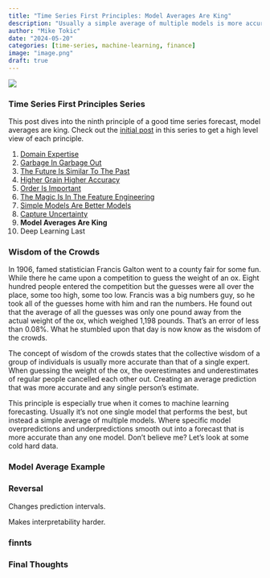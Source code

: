 ```yaml
---
title: "Time Series First Principles: Model Averages Are King"
description: "Usually a simple average of multiple models is more accurate than just one model's prediction"
author: "Mike Tokic"
date: "2024-05-20"
categories: [time-series, machine-learning, finance]
image: "image.png"
draft: true
---
```


![](./image.png)

### Time Series First Principles Series

This post dives into the ninth principle of a good time series forecast, model averages are king. Check out the [initial post](https://mftokic.github.io/posts/2024-03-26-time-series-first-principles-initial/) in this series to get a high level view of each principle. 

1. [Domain Expertise](https://mftokic.github.io/posts/2024-04-02-time-series-domain-expertise/)
2. [Garbage In Garbage Out](https://mftokic.github.io/posts/2024-04-08-time-series-garbage/)
3. [The Future Is Similar To The Past](https://mftokic.github.io/posts/2024-04-11-time-series-past-future/)
4. [Higher Grain Higher Accuracy](https://mftokic.github.io/posts/2024-04-18-time-series-grain/)
5. [Order Is Important](https://mftokic.github.io/posts/2024-04-23-time-series-order/)
6. [The Magic Is In The Feature Engineering](https://mftokic.github.io/posts/2024-05-01-time-series-features/)
7. [Simple Models Are Better Models](https://mftokic.github.io/posts/2024-05-03-time-series-simple-models/)
8. [Capture Uncertainty](https://mftokic.github.io/posts/2024-05-07-time-series-capture-uncertainty/)
9. **Model Averages Are King**
10. Deep Learning Last

### Wisdom of the Crowds

In 1906, famed statistician Francis Galton went to a county fair for some fun. While there he came upon a competition to guess the weight of an ox. Eight hundred people entered the competition but the guesses were all over the place, some too high, some too low. Francis was a big numbers guy, so he took all of the guesses home with him and ran the numbers. He found out that the average of all the guesses was only one pound away from the actual weight of the ox, which weighed 1,198 pounds. That's an error of less than 0.08%.  What he stumbled upon that day is now know as the wisdom of the crowds. 

The concept of wisdom of the crowds states that the collective wisdom of a group of individuals is usually more accurate than that of a single expert. When guessing the weight of the ox, the overestimates and underestimates of regular people cancelled each other out. Creating an average prediction that was more accurate and any single person's estimate. 

This principle is especially true when it comes to machine learning forecasting. Usually it's not one single model that performs the best, but instead a simple average of multiple models. Where specific model overpredictions and underpredictions smooth out into a forecast that is more accurate than any one model. Don't believe me? Let's look at some cold hard data. 

### Model Average Example



### Reversal 

Changes prediction intervals. 

Makes interpretability harder. 

### finnts

### Final Thoughts